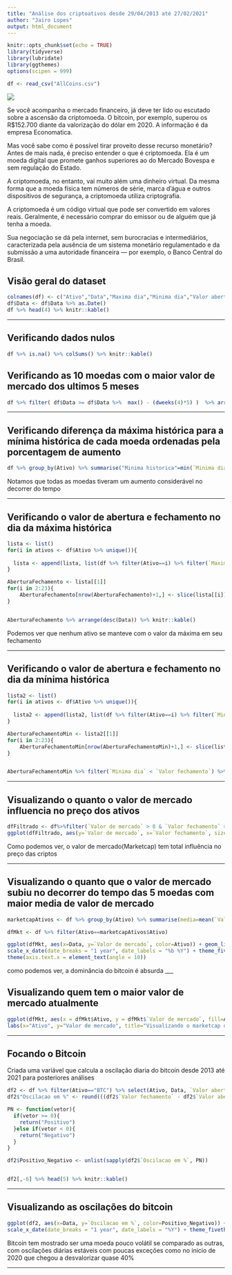 ```yaml
---
title: "Análise dos criptoativos desde 29/04/2013 até 27/02/2021"
author: "Jairo Lopes"
output: html_document
---
```


```r
knitr::opts_chunk$set(echo = TRUE)
library(tidyverse)
library(lubridate)
library(ggthemes)
options(scipen = 999)

df <- read_csv("AllCoins.csv")

```



![](https://cpriqueza.s3.amazonaws.com/wp-content/uploads/2017/12/crypto-guia-do-bitcoin-1-1024x705.jpg)


Se você acompanha o mercado financeiro, já deve ter lido ou escutado sobre a ascensão da criptomoeda. O bitcoin, por exemplo, superou os R$152.700 diante da valorização do dólar em 2020. A informação é da empresa Economatica.

Mas você sabe como é possível tirar proveito desse recurso monetário? Antes de mais nada, é preciso entender o que é criptomoeda. Ela é um moeda digital que promete ganhos superiores ao do Mercado Bovespa e sem regulação do Estado.

A criptomoeda, no entanto, vai muito além uma dinheiro virtual. Da mesma forma que a moeda física tem números de série, marca d’água e outros dispositivos de segurança, a criptomoeda utiliza criptografia.

A criptomoeda é um código virtual que pode ser convertido em valores reais. Geralmente, é necessário comprar do emissor ou de alguém que já tenha a moeda.

Sua negociação se dá pela internet, sem burocracias e intermediários, caracterizada pela ausência de um sistema monetário regulamentado e da submissão a uma autoridade financeira — por exemplo, o Banco Central do Brasil.

## Visão geral do dataset

```r
colnames(df) <- c("Ativo","Data","Maxima dia","Minima dia","Valor abertura","Valor fechamento","Volume","Valor de mercado")
df$Data <- df$Data %>% as.Date()
df %>% head(4) %>% knitr::kable()

```

___

## Verificando dados nulos

```r
df %>% is.na() %>% colSums() %>% knitr::kable()
```


## Verificando as 10 moedas com o maior valor de mercado dos ultimos 5 meses

```r
df %>% filter( df$Data >= df$Data %>%  max() - (dweeks(4)*5) )  %>% arrange(desc(`Valor de mercado`)) %>% group_by(Ativo) %>% summarise(`Valor de mercado`=mean(`Valor de mercado`)) %>% arrange(desc(`Valor de mercado`)) %>% head(10) %>% knitr::kable()

```

___


## Verificando diferença da máxima histórica para a mínima histórica de cada moeda ordenadas pela porcentagem de aumento

```r
df %>% group_by(Ativo) %>% summarise("Minima historica"=min(`Minima dia`), "Maxima historica"=max(`Maxima dia`), "Aumento"=str_c(round(((max(`Maxima dia`) - min(`Minima dia`)) / min(`Minima dia`))*100, 1),"%")) %>% arrange(desc(Aumento)) %>% head(10) %>% knitr::kable()

```

Notamos que todas as moedas tiveram um aumento considerável no decorrer do tempo

___


## Verificando o valor de abertura e fechamento no dia da máxima histórica

```r
lista <- list()
for(i in ativos <- df$Ativo %>% unique()){
  
  lista <- append(lista, list(df %>% filter(Ativo==i) %>% filter(`Maxima dia`==`Maxima dia` %>% max) %>% select(Ativo, `Valor abertura`, `Valor fechamento`, `Maxima dia`, Data)))
}

AberturaFechamento <- lista[[1]]
for(i in 2:23){
    AberturaFechamento[nrow(AberturaFechamento)+1,] <- slice(lista[[i]],1)
}


AberturaFechamento %>% arrange(desc(Data)) %>% knitr::kable()
```


Podemos ver que nenhum ativo se manteve com o valor da máxima em seu fechamento

___



## Verificando o valor de abertura e fechamento no dia da mínima histórica

```r
lista2 <- list()
for(i in ativos <- df$Ativo %>% unique()){
  
  lista2 <- append(lista2, list(df %>% filter(Ativo==i) %>% filter(`Minima dia`==`Minima dia` %>% max) %>% select(Ativo, `Valor abertura`, `Valor fechamento`, `Minima dia`, Data)))
}

AberturaFechamentoMin <- lista2[[1]]
for(i in 2:23){
    AberturaFechamentoMin[nrow(AberturaFechamentoMin)+1,] <- slice(lista2[[i]],1)
}


AberturaFechamentoMin %>% filter(`Minima dia` < `Valor fechamento`) %>% arrange(desc(Data)) %>% knitr::kable()
```

___

## Visualizando o quanto o valor de mercado influencia no preço dos ativos

```r
dfFiltrado <- df%>%filter(`Valor de mercado` > 0 & `Valor fechamento` > 0)
ggplot(dfFiltrado, aes(y=`Valor de mercado`, x=`Valor fechamento`, size=`Valor fechamento`)) + geom_point(color="dodgerblue") + theme_calc()

```

Como podemos ver, o valor de mercado(Marketcap) tem total influência no preço das criptos

___


## Visualizando o quanto que o valor de mercado subiu no decorrer do tempo das 5 moedas com maior media de valor de mercado

```r
marketcapAtivos <- df %>% group_by(Ativo) %>% summarise(media=mean(`Valor de mercado`)) %>% arrange(desc(media)) %>% head(5) %>% select(Ativo)

dfMkt <- df %>% filter(Ativo==marketcapAtivos$Ativo) 

ggplot(dfMkt, aes(x=Data, y=`Valor de mercado`, color=Ativo)) + geom_line() +
scale_x_date(date_breaks = "1 year", date_labels = "%b %Y") + theme_fivethirtyeight() +
theme(axis.text.x = element_text(angle = 10))
```

como podemos ver, a dominância do bitcoin é absurda
___

## Visualizando quem tem o maior valor de mercado atualmente

```r
ggplot(dfMkt, aes(x = dfMkt$Ativo, y = dfMkt$`Valor de mercado`, fill=Ativo)) + geom_bar(stat="sum") +
labs(x="Ativo", y="Valor de mercado", title="Visualizando o marketcap dos 5 primeiros ativos") + theme_calc()
```

___

## Focando o Bitcoin
Criada uma variável que calcula a oscilação diaria do bitcoin desde 2013 até 2021 para posteriores análises


```r
df2 <- df %>% filter(Ativo=="BTC") %>% select(Ativo, Data, `Valor abertura`, `Valor fechamento`)
df2$"Oscilacao em %" <- round(((df2$`Valor fechamento` - df2$`Valor abertura`)/ df2$`Valor abertura`)*100,1)

PN <- function(vetor){
  if(vetor >= 0){
    return("Positivo")
  }else if(vetor < 0){
    return("Negativo")
  }
}

df2$Positivo_Negativo <- unlist(sapply(df2$`Oscilacao em %`, PN)) 


df2[,-6] %>% head(5) %>% knitr::kable()
```

___

## Visualizando as oscilações do bitcoin

```r
ggplot(df2, aes(x=Data, y=`Oscilacao em %`, color=Positivo_Negativo)) + geom_line() +
scale_x_date(date_breaks = "1 year", date_labels = "%Y") + theme_fivethirtyeight()
```

Bitcoin tem mostrado ser uma moeda pouco volátil se comparado as outras, com oscilações diárias estáveis com poucas exceções como no inicio de 2020 que chegou a desvalorizar quase 40%

___
